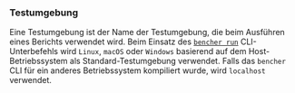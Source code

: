 ### Testumgebung
Eine Testumgebung ist der Name der Testumgebung, die beim Ausführen eines Berichts verwendet wird.
Beim Einsatz des <code><a href="/de/docs/explanation/bencher-run/">bencher run</a></code> CLI-Unterbefehls wird `Linux`, `macOS` oder `Windows` basierend auf dem Host-Betriebssystem als Standard-Testumgebung verwendet.
Falls das `bencher` CLI für ein anderes Betriebssystem kompiliert wurde, wird `localhost` verwendet.
